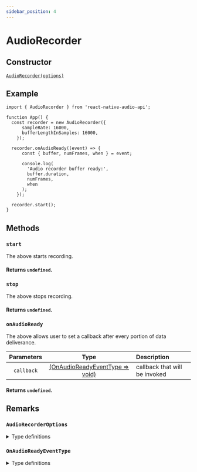 ```yaml
---
sidebar_position: 4
---
```



# AudioRecorder

## Constructor

[`AudioRecorder(options)`](/inputs/audio-recorder#audiorecorderoptions)

## Example

```tsx
import { AudioRecorder } from 'react-native-audio-api';

function App() {
  const recorder = new AudioRecorder({
      sampleRate: 16000,
      bufferLengthInSamples: 16000,
    });

  recorder.onAudioReady((event) => {
      const { buffer, numFrames, when } = event;

      console.log(
        'Audio recorder buffer ready:',
        buffer.duration,
        numFrames,
        when
      );
    });
  
  recorder.start();
}
```

## Methods

### `start`

The above starts recording.

#### Returns `undefined`.

### `stop`

The above stops recording.

#### Returns `undefined`.


### `onAudioReady`

The above allows user to set a callback after every portion of data deliverance.

| Parameters | Type | Description |
| :---: | :---: | :---- |
| `callback` | [(OnAudioReadyEventType => void)](/inputs/audio-recorder#onaudioreadyeventtype) | callback that will be invoked |

#### Returns `undefined`.

## Remarks

### `AudioRecorderOptions`

<details>
<summary>Type definitions</summary>
```typescript
interface AudioRecorderOptions {
  sampleRate: number;
  bufferLengthInSamples: number; //how many samples to be put in the buffer
}
```
</details>

### `OnAudioReadyEventType`

<details>
<summary>Type definitions</summary>
```typescript
interface OnAudioReadyEventType {
  buffer: AudioBuffer;
  numFrames: number; //number of frames in a buffer
  when: number; //timestamp
}
```
</details>
